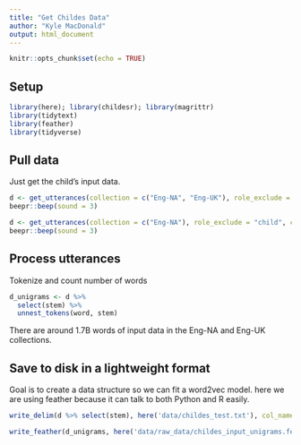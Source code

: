 ```yaml
---
title: "Get Childes Data"
author: "Kyle MacDonald"
output: html_document
---
```


```r
knitr::opts_chunk$set(echo = TRUE)
```

## Setup

```r
library(here); library(childesr); library(magrittr)
library(tidytext)
library(feather)
library(tidyverse)
```

## Pull data

Just get the child's input data.

```r
d <- get_utterances(collection = c("Eng-NA", "Eng-UK"), role_exclude = "child")
beepr::beep(sound = 3)
```

```r
d <- get_utterances(collection = c("Eng-NA"), role_exclude = "child", child = "Adam")
beepr::beep(sound = 3)
```

## Process utterances

Tokenize and count number of words

```r
d_unigrams <- d %>% 
  select(stem) %>% 
  unnest_tokens(word, stem) 
```

There are around 1.7B words of input data in the Eng-NA and Eng-UK collections.

## Save to disk in a lightweight format 

Goal is to create a data structure so we can fit a word2vec model. here we are using feather because it can talk to both Python and R
easily.

```r
write_delim(d %>% select(stem), here('data/childes_test.txt'), col_names = F)
```

```r
write_feather(d_unigrams, here('data/raw_data/childes_input_unigrams.feather'))
```

